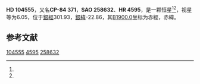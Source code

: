 {{Starbox begin
| name = HD 104555
}}
{{Starbox observe
| epoch = [[J2000.0|J2000.0]]
| constell = {{星座名待查}}<ref name=SIMBAD>{{cite web
 | url=http://simbad.u-strasbg.fr/simbad/sim-id?Ident=HR+4595
 | title =Pulsating variable Star
 | publisher=Centre de Données astronomiques de Strasbourg
 | work=SIMBAD
 | accessdate=2012-07-13}}</ref><ref name=DATA>{{cite web
 | url=http://vizier.u-strasbg.fr/viz-bin/VizieR-5?-out.add=.&-source=5050&-corr=PK=HR&-out.max=9999&HR=4595
 | title=VizieR Detailed Page
 | accessdate=2012-07-13
 | archive-date=2016-03-05
 | archive-url=https://web.archive.org/web/20160305031507/http://vizier.u-strasbg.fr/viz-bin/VizieR-5?-out.add=.&-source=5050&-corr=PK=HR&-out.max=9999&HR=4595
 | dead-url=no
 }}</ref>
| 星官 = 
| ra = {{RA|12|2|20.1}}<ref name=SIMBAD /><ref name=DATA />
| dec = {{DEC|-85|37|54}}<ref name=SIMBAD /><ref name=DATA />
| appmag_v = 6.05<ref name=SIMBAD /><ref name=DATA />
}}
{{Starbox character
| class = K3III<ref name=SIMBAD /><ref name=DATA />
| b-v = 1.29<ref name=SIMBAD /><ref name=DATA />
| u-b = 1.54<ref name=SIMBAD /><ref name=DATA />
| r-i = <ref name=SIMBAD /><ref name=DATA />
| variable = 
}}
{{Starbox astrometry
| radial_v = 1.54
| prop_mo_ra = 17
| parallax = 
| p_error = 
}}
{{Starbox catalog
| names =CP-84 371，[[SAO星表|SAO]] 258632，[[HD星表|HD]] 104555，[[HR星表|HR]] 4595}}
{{Starbox reference |Simbad=HR+4595}}
{{Starbox end}}

'''HD 104555'''，又名'''CP-84 371'''，'''SAO 258632'''、'''HR 4595'''，是一颗恒星<ref name=SIMBAD /><ref name=DATA />，视星等为6.05，位于[[銀道座標系|銀經]]301.93，[[銀道座標系|銀緯]]-22.86，其[[B1900.0|B1900.0]]坐标为赤經{{RA|11|57|19.1}}，赤緯{{DEC|-85|-22.86|30}}。

== 参考文献 ==
{{reflist}}

{{star-stub}}

[[Category:HD和HDE天體|104555]]
[[Category:HR天體|4595]]
[[Category:SAO天體|258632]]